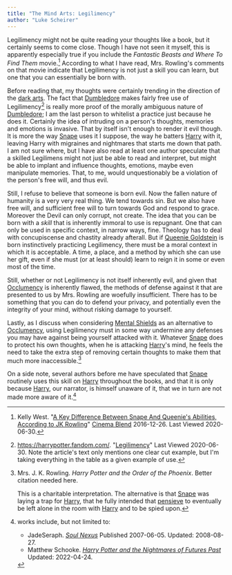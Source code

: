 ```yaml
---
title: "The Mind Arts: Legilimency"
author: "Luke Scheirer"
---
```


Legilimency might not be quite reading your thoughts like a book, but it
certainly seems to come close.  Though I have not seen it myself, this
is apparently especially true if you include the _Fantastic Beasts and
Where To Find Them_ movie.[^20200630-8] According to what I have read,
Mrs. Rowling's comments on that movie indicate that Legilimency is not
just a skill you can learn, but one that you can essentially be born with.

Before reading that, my thoughts were certainly trending in the direction
of the [dark arts]. The fact that [Dumbledore] makes fairly free use of
Legilimency[^20200630-9] is really more proof of the morally ambiguous nature
of [Dumbledore]; I am the last person to whitelist a practice just because
he does it.  Certainly the idea of intruding on a person's thoughts, memories
and emotions is invasive.  That by itself isn't enough to render it evil
though.  It is more the way [Snape] uses it I suppose, the way he batters
[Harry] with it, leaving Harry with migraines and nightmares that starts me
down that path. I am not sure where, but I have also read at least one author
speculate that a skilled Legilimens might not just be able to read and
interpret, but might be able to implant and influence thoughts, emotions, maybe
even manipulate memories. That, to me, would unquestionably be a violation of
the person's free will, and thus evil.

Still, I refuse to believe that someone is born evil.  Now the fallen nature of
humanity is a very very real thing.  We tend towards sin.  But we also have
free will, and sufficient free will to turn towards God  and respond to grace.
Moreover the Devil can only corrupt, not create.  The idea that you can be born
with a *skill* that is inherently immoral to use is repugnant.  One that can
only be used in specific context, in narrow ways, fine.  Theology has to deal
with concupiscense and chastity already afterall.  But if [Queenie Goldstein]
is born instinctively practicing Legilimency, there must be a moral context in
which it is acceptable.  A time, a place, and a method by which she can use her
gift, even if she must (or at least should) learn to reign it in some or even
most of the time.

Still, whether or not Legilimency is not itself inherently evil, and given that
[Occlumency] is inherently flawed, the methods of defense against it that are
presented to us by Mrs. Rowling are woefully insufficient. There has to be
something that you can do to defend your privacy, and potentially even the
integrity of your mind, without risking damage to yourself.

[Occlumency]: <occlumency>

Lastly, as I discuss when considering [Mental Shields] as an alternative to
[Occlumency], using Legilimency must in some way undermine any defenses you
may have against being yourself attacked with it.  Whatever [Snape] does to
protect his own thoughts, when he is attacking [Harry]'s mind, he feels the
need to take the extra step of removing certain thoughts to make them that much
more inaccessible.[^20191119-9]

On a side note, several authors before me have speculated that [Snape]
routinely uses this skill on [Harry] throughout the books, and that it is
only because [Harry], our narrator, is himself unaware of it, that we in turn
are not made more aware of it.[^221216-1]


[Mental Shields]: <mental_shields>

[^20191119-9]: Mrs. J. K. Rowling.  _Harry Potter and the Order of
the Phoenix_.  Better citation needed here.

    This is a charitable interpretation.  The alternative is that [Snape] was
    laying a trap for [Harry], that he fully intended that [pensieve] to
    eventually be left alone in the room with [Harry] and to be spied upon.

[pensieve]: <../../time/pensieve>

[dark arts]: <../dark>

[Snape]: <../../../people/snape/severus>

[Harry]: <../../../people/potter/harry_hames>

[Queenie Goldstein]: <../../../people/goldstein/queenie>

[Dumbledore]: <../../../people/dumbledore/albus_percival_wulfric_brian>

[^221216-1]: works include, but not limited to:
    * JadeSeraph. _[Soul Nexus](https://www.fanfiction.net/s/3577157)_ Published 2007-06-05. Updated: 2008-08-27.
    * Matthew Schooke. _[Harry Potter and the Nightmares of Futures Past](https://github.com/IntermittentlyRupert/hpnofp-ebook)_ Updated: 2022-04-24.

[^20200630-8]: Kelly West.
"[A Key Difference Between Snape And Queenie's Abilities, According to JK
Rowling](https://www.cinemablend.com/news/1604520/a-key-difference-between-snape-and-queenies-abilities-according-to-jk-rowling)"
[Cinema Blend](https://www.cinemablend.com/) 2016-12-26.  Last Viewed 2020-06-30.


[^20200630-9]: https://harrypotter.fandom.com/.
"[Legilimency](https://harrypotter.fandom.com/wiki/Legilimency)" Last
Viewed 2020-06-30.  Note the article's text only mentions one clear cut
example, but I'm taking everything in the table as a given example of use.
